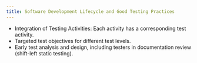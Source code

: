 ```yaml
---
title: Software Development Lifecycle and Good Testing Practices
---
```


- Integration of Testing Activities: Each activity has a corresponding test activity.
- Targeted test objectives for different test levels.
- Early test analysis and design, including testers in documentation review (shift-left static testing).